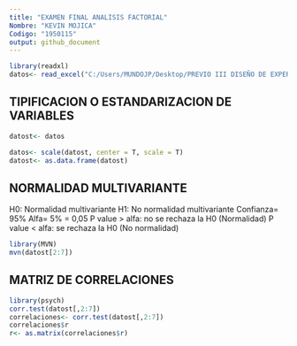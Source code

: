 ```yaml
---
title: "EXAMEN FINAL ANALISIS FACTORIAL"
Nombre: "KEVIN MOJICA"
Codigo: "1950115"
output: github_document
---
```

```r
library(readxl)
datos<- read_excel("C:/Users/MUNDOJP/Desktop/PREVIO III DISEÑO DE EXPERIMENTOS/base de datos kevin.xlsx")

```

## TIPIFICACION O ESTANDARIZACION DE VARIABLES

```r
datost<- datos

datos<- scale(datost, center = T, scale = T)
datost<- as.data.frame(datost)
```

## NORMALIDAD MULTIVARIANTE

H0: Normalidad multivariante 
H1: No normalidad multivariante 
Confianza= 95%
Alfa= 5% = 0,05
P value > alfa: no se rechaza la H0 (Normalidad) 
P value < alfa: se rechaza la H0 (No normalidad)
```r
library(MVN)
mvn(datost[2:7])
```

## MATRIZ DE CORRELACIONES 

```r
library(psych)
corr.test(datost[,2:7])
correlaciones<- corr.test(datost[,2:7])
correlaciones$r
r<- as.matrix(correlaciones$r)

```





